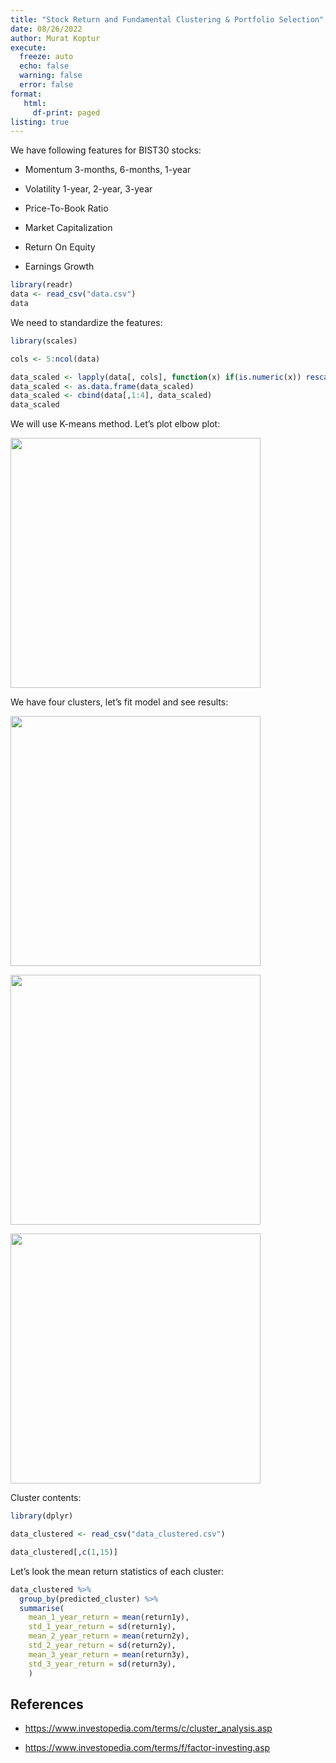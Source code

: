 ```yaml
---
title: "Stock Return and Fundamental Clustering & Portfolio Selection"
date: 08/26/2022
author: Murat Koptur
execute:
  freeze: auto
  echo: false
  warning: false
  error: false
format: 
   html:
     df-print: paged
listing: true
---
```


We have following features for BIST30 stocks:

-   Momentum 3-months, 6-months, 1-year

-   Volatility 1-year, 2-year, 3-year

-   Price-To-Book Ratio

-   Market Capitalization

-   Return On Equity

-   Earnings Growth

```r
library(readr)
data <- read_csv("data.csv")
data
```

We need to standardize the features:

```r
library(scales)

cols <- 5:ncol(data)

data_scaled <- lapply(data[, cols], function(x) if(is.numeric(x)) rescale(x, to=c(0,1)) else x)
data_scaled <- as.data.frame(data_scaled)
data_scaled <- cbind(data[,1:4], data_scaled)
data_scaled
```

We will use K-means method. Let's plot elbow plot:

![](images/paste-1622CD6D.png){width="400"}

We have four clusters, let's fit model and see results:

![](images/paste-4FEA4B21.png){width="400"}

![](images/paste-99DEFD23.png){width="400"}

![](images/paste-C458DE5D.png){width="400"}

Cluster contents:

```r
library(dplyr)

data_clustered <- read_csv("data_clustered.csv")

data_clustered[,c(1,15)]
```

Let's look the mean return statistics of each cluster:

```r
data_clustered %>%
  group_by(predicted_cluster) %>%
  summarise(
    mean_1_year_return = mean(return1y),
    std_1_year_return = sd(return1y),
    mean_2_year_return = mean(return2y),
    std_2_year_return = sd(return2y),
    mean_3_year_return = mean(return3y),
    std_3_year_return = sd(return3y),
    )
```

## References

-   <https://www.investopedia.com/terms/c/cluster_analysis.asp>

-   <https://www.investopedia.com/terms/f/factor-investing.asp>
